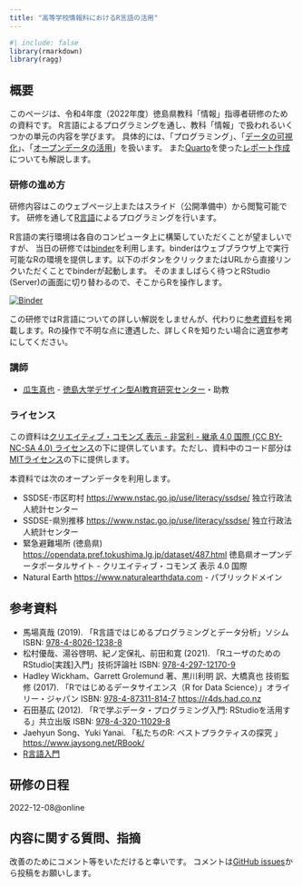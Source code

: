 ```yaml
---
title: "高等学校情報科におけるR言語の活用"
---
```


```r
#| include: false
library(rmarkdown)
library(ragg)
```

## 概要

このページは、令和4年度（2022年度）徳島県教科「情報」指導者研修のための資料です。
R言語によるプログラミングを通し、教科「情報」で扱われるいくつかの単元の内容を学びます。
具体的には、「プログラミング」、「[データの可視化](plot.html)」、「[オープンデータの活用](shelter.html)」を扱います。
また[Quarto](https://quarto.org)を使った[レポート作成](report.html)についても解説します。

### 研修の進め方

研修内容はこのウェブページ上またはスライド（公開準備中）から閲覧可能です。
研修を通して[R言語](https://cran.r-project.org)によるプログラミングを行います。

R言語の実行環境は各自のコンピュータ上に構築していただくことが望ましいですが、
当日の研修では[binder](https://mybinder.org)を利用します。binderはウェブブラウザ上で実行可能なRの環境を提供します。以下のボタンをクリックまたはURLから直接リンクいただくことでbinderが起動します。
そのまましばらく待つとRStudio (Server)の画面に切り替わるので、そこからRを操作します。

[![Binder](https://mybinder.org/badge_logo.svg)](https://mybinder.org/v2/gh/uribo/221208tskm_ed_training/main?urlpath=rstudio)

この研修ではR言語についての詳しい解説をしませんが、代わりに[参考資料](#参考資料)を掲載します。Rの操作で不明な点に遭遇した、詳しくRを知りたい場合に適宜参考にしてください。

### 講師

- [瓜生真也](http://github.com/uribo) - [徳島大学デザイン型AI教育研究センター](https://www.tokushima-u.ac.jp/ai/)・助教

### ライセンス

この資料は[クリエイティブ・コモンズ 表示 - 非営利 - 継承 4.0 国際 (CC BY-NC-SA 4.0) ライセンス](https://creativecommons.org/licenses/by-nc-sa/4.0/deed.ja)の下に提供しています。ただし、資料中のコード部分は[MITライセンス](https://opensource.org/licenses/MIT)の下に提供します。

本資料では次のオープンデータを利用します。

- SSDSE-市区町村 [https://www.nstac.go.jp/use/literacy/ssdse/](https://www.nstac.go.jp/use/literacy/ssdse/) 独立行政法人統計センター
- SSDSE-県別推移 [https://www.nstac.go.jp/use/literacy/ssdse/](https://www.nstac.go.jp/use/literacy/ssdse/) 独立行政法人統計センター
- 緊急避難場所 (徳島県) [https://opendata.pref.tokushima.lg.jp/dataset/487.html](https://opendata.pref.tokushima.lg.jp/dataset/487.html) 徳島県オープンデータポータルサイト - クリエイティブ・コモンズ 表示 4.0 国際
- Natural Earth [https://www.naturalearthdata.com](https://www.naturalearthdata.com) - パブリックドメイン


## 参考資料

- 馬場真哉 (2019). 「R言語ではじめるプログラミングとデータ分析」ソシム
ISBN: [978-4-8026-1238-8](http://www.socym.co.jp/book/1238)
- 松村優哉、湯谷啓明、紀ノ定保礼、前田和寛 (2021). 「RユーザのためのRStudio[実践]入門」技術評論社
ISBN: [978-4-297-12170-9](https://gihyo.jp/book/2021/978-4-297-12170-9)
- Hadley Wickham、Garrett Grolemund 著、黒川利明 訳、大橋真也 技術監修 (2017). 
「Rではじめるデータサイエンス（R for Data Science）」オライリー・ジャパン
ISBN: [978-4-87311-814-7](https://www.oreilly.co.jp/books/9784873118147/) [https://r4ds.had.co.nz](https://r4ds.had.co.nz)
- 石田基広 (2012). 「Rで学ぶデータ・プログラミング入門: RStudioを活用する」共立出版
ISBN: [978-4-320-11029-8](https://www.kyoritsu-pub.co.jp/book/b10007070.html)
- Jaehyun Song、Yuki Yanai. 「私たちのR: ベストプラクティスの探究 」 [https://www.jaysong.net/RBook/](https://www.jaysong.net/RBook/)
- [R言語入門](https://speakerdeck.com/s_uryu/introduction-to-r)


## 研修の日程

2022-12-08\@online

## 内容に関する質問、指摘

改善のためにコメント等をいただけると幸いです。
コメントは[GitHub issues](https://github.com/uribo/221208tskm_ed_training/issues/new)から投稿をお願いします。

